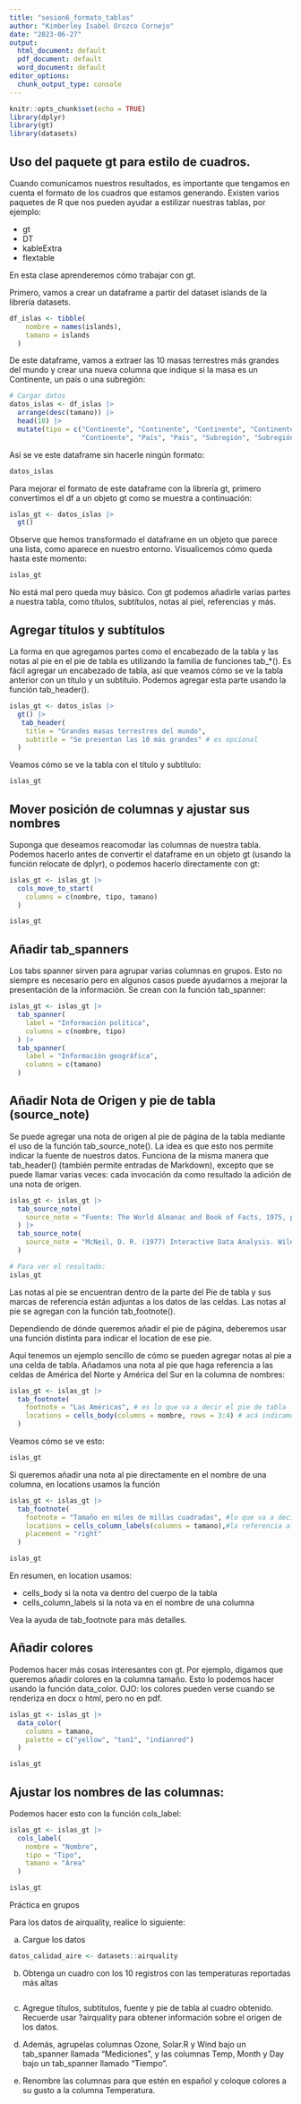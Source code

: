 ```yaml
---
title: "sesion6_formato_tablas"
author: "Kimberley Isabel Orozco Cornejo"
date: "2023-06-27"
output:
  html_document: default
  pdf_document: default
  word_document: default
editor_options:
  chunk_output_type: console
---
```


```r
knitr::opts_chunk$set(echo = TRUE)
library(dplyr)
library(gt)
library(datasets)
```

## Uso del paquete gt para estilo de cuadros.

Cuando comunicamos nuestros resultados, es importante que tengamos en cuenta
el formato de los cuadros que estamos generando. Existen varios paquetes de R
que nos pueden ayudar a estilizar nuestras tablas, por ejemplo:

- gt
- DT
- kableExtra
- flextable

En esta clase aprenderemos cómo trabajar con gt.

Primero, vamos a crear un dataframe a partir del dataset islands de la librería
datasets.
```r
df_islas <- tibble(
    nombre = names(islands),
    tamano = islands
  )
```

De este dataframe, vamos a extraer las 10 masas terrestres más grandes del mundo 
y crear una nueva columna que indique si la masa es un Continente, un país o una
subregión:

```r
# Cargar datos
datos_islas <- df_islas |> 
  arrange(desc(tamano)) |> 
  head(10) |> 
  mutate(tipo = c("Continente", "Continente", "Continente", "Continente", "Continente", 
                  "Continente", "País", "País", "Subregión", "Subregión"))
```

Así se ve este dataframe sin hacerle ningún formato:

```r
datos_islas
```

Para mejorar el formato de este dataframe con la librería gt, primero convertimos
el df a un objeto gt como se muestra a continuación:

```r
islas_gt <- datos_islas |> 
  gt()
```

Observe que hemos transformado el dataframe en un objeto que parece una lista, como
aparece en nuestro entorno. Visualicemos cómo queda hasta este momento:

```r
islas_gt
```

No está mal pero queda muy básico. Con gt podemos añadirle varias partes a nuestra
tabla, como títulos, subtítulos, notas al piel, referencias y más.

## Agregar títulos y subtítulos

La forma en que agregamos partes como el encabezado de la tabla y las notas al pie 
en el pie de tabla es utilizando la familia de funciones tab_*(). Es fácil agregar 
un encabezado de tabla, así que veamos cómo se ve la tabla anterior con un título 
y un subtítulo. Podemos agregar esta parte usando la función tab_header().

```r
islas_gt <- datos_islas |> 
  gt() |> 
   tab_header(
    title = "Grandes masas terrestres del mundo",
    subtitle = "Se presentan las 10 más grandes" # es opcional
  )
```

Veamos cómo se ve la tabla con el título y subtítulo:

```r
islas_gt
```

## Mover posición de columnas y ajustar sus nombres

Suponga que deseamos reacomodar las columnas de nuestra tabla. Podemos hacerlo 
antes de convertir el dataframe en un objeto gt (usando la función relocate de dplyr), 
o podemos hacerlo directamente con gt:

```r
islas_gt <- islas_gt |> 
  cols_move_to_start(
    columns = c(nombre, tipo, tamano)
  ) 

islas_gt
```

## Añadir tab_spanners

Los tabs spanner sirven para agrupar varias columnas en grupos. Esto no siempre es 
necesario pero en algunos casos puede ayudarnos a mejorar la presentación de la 
información. Se crean con la función tab_spanner:

```r
islas_gt <- islas_gt |> 
  tab_spanner(
    label = "Información política",
    columns = c(nombre, tipo)
  ) |>
  tab_spanner(
    label = "Información geográfica",
    columns = c(tamano)
  )
```

## Añadir Nota de Origen y pie de tabla (source_note)

Se puede agregar una nota de origen al pie de página de la tabla mediante el uso 
de la función tab_source_note(). La idea es que esto nos permite indicar la fuente
de nuestros datos. Funciona de la misma manera que tab_header() 
(también permite entradas de Markdown), excepto que se puede llamar varias veces: 
cada invocación da como resultado la adición de una nota de origen.

```r

islas_gt <- islas_gt |> 
  tab_source_note(
    source_note = "Fuente: The World Almanac and Book of Facts, 1975, page 406."
  ) |> 
  tab_source_note(
    source_note = "McNeil, D. R. (1977) Interactive Data Analysis. Wiley."
  )

# Para ver el resultado:
islas_gt
```

Las notas al pie se encuentran dentro de la parte del Pie de tabla y sus marcas de referencia están adjuntas a los datos de las celdas. Las notas al pie se agregan con la función tab_footnote().

Dependiendo de dónde queremos añadir el pie de página, deberemos usar una función
distinta para indicar el location de ese pie. 

Aquí tenemos un ejemplo sencillo de cómo se pueden agregar notas al pie a una celda 
de tabla. Añadamos una nota al pie que haga referencia a las celdas de América del 
Norte y América del Sur en la columna de nombres:

```r
islas_gt <- islas_gt |> 
  tab_footnote(
    footnote = "Las Américas", # es lo que va a decir el pie de tabla
    locations = cells_body(columns = nombre, rows = 3:4) # acá indicamos la referencia al pie de tabla
  )
```

Veamos cómo se ve esto:

```r
islas_gt
```

Si queremos añadir una nota al pie directamente en el nombre de una columna, en 
locations usamos la función

```r
islas_gt <- islas_gt |>   
  tab_footnote(
    footnote = "Tamaño en miles de millas cuadradas", #lo que va a decir al pie de la tabla
    locations = cells_column_labels(columns = tamano),#la referencia al pie
    placement = "right"
  )

islas_gt
```

En resumen, en location usamos:

- cells_body si la nota va dentro del cuerpo de la tabla
- cells_column_labels si la nota va en el nombre de una columna

Vea la ayuda de tab_footnote para más detalles.

## Añadir colores

Podemos hacer más cosas interesantes con gt. Por ejemplo, digamos que queremos
añadir colores en la columna tamaño. Esto lo podemos hacer usando la función data_color.
OJO: los colores pueden verse cuando se renderiza en docx o html, pero no en pdf.

```r
islas_gt <- islas_gt |> 
  data_color(
    columns = tamano,
    palette = c("yellow", "tan1", "indianred")
  )

islas_gt
```

## Ajustar los nombres de las columnas:

Podemos hacer esto con la función cols_label:

```r
islas_gt <- islas_gt |> 
  cols_label(
    nombre = "Nombre",
    tipo = "Tipo",
    tamano = "Area"
  )

islas_gt
```


Práctica en grupos

Para los datos de airquality, realice lo siguiente:

a. Cargue los datos

```r
datos_calidad_aire <- datasets::airquality
```

b. Obtenga un cuadro con los 10 registros con las temperaturas reportadas más altas
```r

```

c. Agregue títulos, subtítulos, fuente y pie de tabla al cuadro obtenido. Recuerde
usar ?airquality para obtener información sobre el origen de los datos.

d. Además, agrupelas columnas Ozone, Solar.R y Wind bajo un tab_spanner llamada "Mediciones", 
y las columnas Temp, Month y Day bajo un tab_spanner llamado "Tiempo".

e. Renombre las columnas para que estén en español y coloque colores a su gusto a 
la columna Temperatura.

